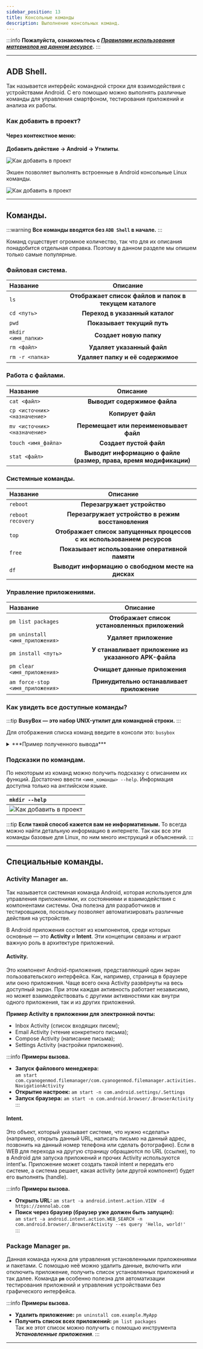 ```yaml
---
sidebar_position: 13
title: Консольные команды 
description: Выполнение консольных команд.
---
```

:::info **Пожалуйста, ознакомьтесь с [*Правилами использования материалов на данном ресурсе*](../Disclaimer).**
:::
_______________________________________________ 
## ADB Shell.  
Так называется интерфейс командной строки для взаимодействия с устройствами Android. С его помощью можно выполнять различные команды для управления смартфоном, тестирования приложений и анализа их работы.           

### Как добавить в проект? 
#### Через контекстное меню:  
**Добавить действие → Android → Утилиты**.    

![Как добавить в проект](./assets/ADB_Shell/ADB_Shell_pic1.png)  

Экшен позволяет выполнять встроенные в Android консольные Linux команды.  

![Как добавить в проект](./assets/ADB_Shell/ADB_Shell_pic2.png)
_______________________________________________
## Команды.  
:::warning **Все команды вводятся без `ADB Shell` в начале.**
:::  

Команд существует огромное количество, так что для их описания понадобится отдельная справка. Поэтому в данном разделе мы опишем только самые популярные.  

### Файловая система.  
| Название    | Описание |
| :-------- | :-------: |
| `ls`  | **Отображает список файлов и папок в текущем каталоге**   |
| `cd <путь>` | **Переход в указанный каталог**    |
| `pwd`    | **Показывает текущий путь**    |
| `mkdir <имя_папки>`  | **Создает новую папку**   |
| `rm <файл>` | **Удаляет указанный файл**    |
| `rm -r <папка>`    | **Удаляет папку и её содержимое**    |

### Работа с файлами.  
| Название    | Описание |
| :-------- | :-------: |
| `cat <файл>`  | **Выводит содержимое файла**   |
| `cp <источник> <назначение>` | **Копирует файл**    |
| `mv <источник> <назначение>`    | **Перемещает или переименовывает файл**    |
| `touch <имя_файла>`  | **Создает пустой файл**   |
| `stat <файл>` | **Выводит информацию о файле (размер, права, время модификации)**    |

### Системные команды.
| Название    | Описание |
| :-------- | :-------: |
| `reboot`  | **Перезагружает устройство**   |
| `reboot recovery` | **Перезагружает устройство в режим восстановления**    |
| `top`    | **Отображает список запущенных процессов с их использованием ресурсов**    |
| `free`  | **Показывает использование оперативной памяти**   |
| `df` | **Выводит информацию о свободном месте на дисках**    |  

### Управление приложениями.
| Название    | Описание |
| :-------- | :-------: |
| `pm list packages`  | **Отображает список установленных приложений**   |
| `pm uninstall <имя_приложения>` | **Удаляет приложение**    |
| `pm install <путь>`    | **У станавливает приложение из указанного APK-файла**    |
| `pm clear <имя_приложения>`  | **Очищает данные приложения**   |
| `am force-stop <имя_приложения>` | **Принудительно останавливает приложение**    |

### Как увидеть все доступные команды?  
:::tip  **BusyBox — это набор UNIX-утилит для командной строки.**
:::

 Для отображения списка команд введите в консоли это: `busybox`  

<details>
<summary>***Пример полученного вывода***</summary>  


```
root@x86:/ # busybox
BusyBox v1.22.1 bionic (2018-09-25 14:13 +0800) multi-call binary.
BusyBox is copyrighted by many authors between 1998-2012.
Licensed under GPLv2. See source distribution for detailed
copyright notices. Merged for bionic by tpruvot@github

Usage: busybox [function [arguments]...]
   or: busybox --list[-full]
   or: busybox --install [-s] [DIR]
   or: function [arguments]...

        BusyBox is a multi-call binary that combines many common Unix
        utilities into a single executable.  Most people will create a
        link to busybox for each function they wish to use and BusyBox
        will act like whatever it was invoked as.

Currently defined functions:
        [, [[, adjtimex, arp, ash, awk, base64, basename, bbconfig, blkid,
        blockdev, brctl, bunzip2, bzcat, bzip2, cal, cat, catv, chattr, chcon,
        chgrp, chmod, chown, chroot, chvt, clear, cmp, и так далее...
```
     
</details>    

### Подсказки по командам.
По некоторым из команд можно получить подсказку с описанием их функций. Достаточно ввести `<имя_команды> --help`. Информация доступна только на английском языке. 

| `mkdir --help` | 
| :-------- |
| ![Как добавить в проект](./assets/ADB_Shell/ADB_Shell_pic3.png)  |  

:::tip  **Если такой способ кажется вам не информативным.**
То всегда можно найти детальную информацию в интернете. Так как все эти команды базовые для Linux, по ним много инструкций и объяснений.
:::
_______________________________________________ 
## Специальные команды.  
### Activity Manager `am`. 
Так называется системная команда Android, которая используется для управления приложениями, их состояниями и взаимодействия с компонентами системы. Она полезна для разработчиков и тестировщиков, поскольку позволяет автоматизировать различные действия на устройстве.  

В Android приложения состоят из компонентов, среди которых основные — это **Activity** и **Intent**. Эти концепции связаны и играют важную роль в архитектуре приложений.

#### Activity.
Это компонент Android-приложения, представляющий один экран пользовательского интерфейса. Как, например, страница в браузере или окно приложения. Чаще всего окна Activity развёрнуты на весь доступный экран. При этом каждая активность работает независимо, но может взаимодействовать с другими активностями как внутри одного приложения, так и из других приложений.

**Пример Activity в приложении для электронной почты:**  
- Inbox Activity (список входящих писем);  
- Email Activity (чтение конкретного письма);  
- Compose Activity (написание письма);  
- Settings Activity (настройки приложения).  

:::info  **Примеры вызова.**
- **Запуск файлового менеджера:**  
`am start com.cyanogenmod.filemanager/com.cyanogenmod.filemanager.activities.NavigationActivity`  
- **Открытие настроек:** `am start -n com.android.settings/.Settings`  
- **Запуск браузера:** `am start -n com.android.browser/.BrowserActivity`
:::  

#### Intent.  
Это объект, который указывает системе, что нужно «сделать» (например, открыть данный URL, написать письмо на данный адрес, позвонить на данный номер телефона или сделать фотографию). Если в WEB для перехода на другую страницу обращаются по URL (ссылке), то в Android для запуска приложений и прочих Activity используются intent’ы. Приложение может создать такой intent и передать его системе, а система решает, какая activity (или другой компонент) будет его выполнять (handle).  

:::info  **Примеры вызова.**
- **Открыть URL:** `am start -a android.intent.action.VIEW -d https://zennolab.com`  
- **Поиск через браузер (браузер уже должен быть запущен):**  
`am start -a android.intent.action.WEB_SEARCH -n com.android.browser/.BrowserActivity --es query 'Hello, world!'`  
::: 

### Package Manager `pm`.  
Данная команда нужна для управления установленными приложениями и пакетами. С помощью неё можно удалить данные, включить или отключить приложение, получить список установленных приложений и так далее. Команда **`pm`** особенно полезна для автоматизации тестирования приложений и управления устройствами без графического интерфейса.  

:::info  **Примеры вызова.**
- **Удалить приложение:** `pm uninstall com.example.MyApp`    
- **Получить список всех приложений:** `pm list packages`  
Так же этот список можно получить с помощью инструмента ***Установленные приложения***.
:::  
_______________________________________________
